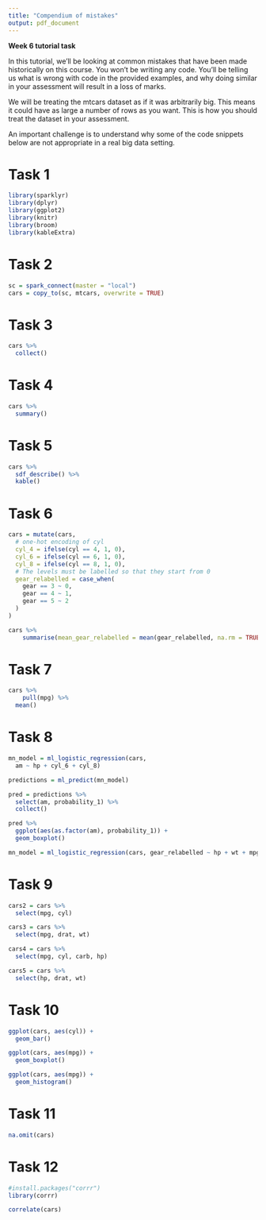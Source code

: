 ```yaml
---
title: "Compendium of mistakes"
output: pdf_document
---
```


**Week 6 tutorial task**

In this tutorial, we'll be looking at common mistakes that have been made historically on this course.
You won't be writing any code. You'll be telling us what is wrong with code in the provided examples, and why doing similar in your assessment will result in a loss of marks.

We will be treating the mtcars dataset as if it was arbitrarily big. This means it could have as large a number of rows as you want. This is how you should treat the dataset in your assessment.

An important challenge is to understand why some of the code snippets below are not appropriate in a real big data setting.

# Task 1

```r
library(sparklyr)
library(dplyr)
library(ggplot2)
library(knitr)
library(broom)
library(kableExtra)
```

# Task 2

```r
sc = spark_connect(master = "local")
cars = copy_to(sc, mtcars, overwrite = TRUE)
```

# Task 3

```r
cars %>% 
  collect()
```

# Task 4

```r
cars %>% 
  summary()
```

# Task 5

```r
cars %>% 
  sdf_describe() %>%
  kable()
```

# Task 6

```r
cars = mutate(cars,
  # one-hot encoding of cyl
  cyl_4 = ifelse(cyl == 4, 1, 0),
  cyl_6 = ifelse(cyl == 6, 1, 0),
  cyl_8 = ifelse(cyl == 8, 1, 0),
  # The levels must be labelled so that they start from 0
  gear_relabelled = case_when(
    gear == 3 ~ 0,
    gear == 4 ~ 1,
    gear == 5 ~ 2
  )
)

cars %>%
	summarise(mean_gear_relabelled = mean(gear_relabelled, na.rm = TRUE))
```

# Task 7

```r
cars %>%
	pull(mpg) %>%
  mean()
```

# Task 8

```r
mn_model = ml_logistic_regression(cars,
  am ~ hp + cyl_6 + cyl_8)

predictions = ml_predict(mn_model)

pred = predictions %>% 
  select(am, probability_1) %>%
  collect()

pred %>%
  ggplot(aes(as.factor(am), probability_1)) +
  geom_boxplot()
```
```r
mn_model = ml_logistic_regression(cars, gear_relabelled ~ hp + wt + mpg + drat + qsec + disp + vs + cyl_6 + cyl_8)
```

# Task 9

```r
cars2 = cars %>%
  select(mpg, cyl)

cars3 = cars %>%
  select(mpg, drat, wt)

cars4 = cars %>%
  select(mpg, cyl, carb, hp)

cars5 = cars %>%
  select(hp, drat, wt)
```

# Task 10

```r
ggplot(cars, aes(cyl)) + 
  geom_bar()

ggplot(cars, aes(mpg)) + 
  geom_boxplot()

ggplot(cars, aes(mpg)) + 
  geom_histogram()
```

# Task 11

```r
na.omit(cars)
```

# Task 12

```r
#install.packages("corrr")
library(corrr)

correlate(cars)
```


